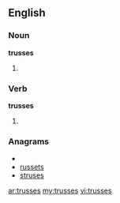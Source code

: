 ==English==

===Noun===
'''trusses'''

# {{plural of|[[truss]]}}

===Verb===
'''trusses'''

# {{third-person singular of|[[truss]]}}

===Anagrams===
* {{alphagram|erssstu}}
* [[russets#English|russets]]
* [[struses#English|struses]]

[[ar:trusses]]
[[my:trusses]]
[[vi:trusses]]